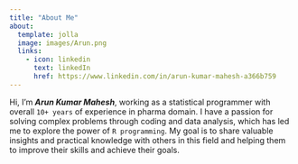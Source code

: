 ```yaml
---
title: "About Me"
about:
  template: jolla
  image: images/Arun.png
  links:
    - icon: linkedin
      text: linkedIn
      href: https://www.linkedin.com/in/arun-kumar-mahesh-a366b759
---
```


Hi, I'm  ***Arun Kumar Mahesh***, working as a statistical programmer with overall `10+ years` of experience in pharma domain. I have a passion for solving complex problems through coding and data analysis, which has led me to explore the power of `R programming`. My goal is to share valuable insights and practical knowledge with others in this field and helping them to improve their skills and achieve their goals.


